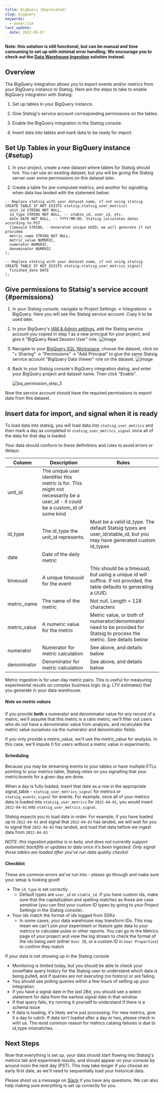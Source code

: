 ```yaml
---
title: BigQuery (Deprecated)
slug: bigquery
keywords:
  - owner:tim
last_update:
  date: 2022-09-07
---
```


**Note: this solution is still functional, but can be manual and time consuming to set up with minimal error handling. We encourage you to check out the [Data Warehouse Ingestion](../../data-warehouse-ingestion/introduction.md) solution instead.**

## Overview

The BigQuery integration allows you to export events and/or metrics from your BigQuery instance to Statsig.
Here are the steps to take to enable BigQuery integration with Statsig:

1. Set up tables in your BigQuery instance.

2. Give Statsig's service account corresponding permissions on the tables.

3. Enable the BigQuery integration in the Statsig console.

4. Insert data into tables and mark data to be ready for import.

## Set Up Tables in your BigQuery instance {#setup}

1. In your project, create a new dataset where tables for Statsig should live. You can
   use an existing dataset, but you will be giving the Statsig server user some permissions on
   this dataset later.

2. Create a table for pre-computed metrics, and another for signalling when data
   has landed with the statement below:

```
-- Replace statsig with your dataset name, if not using statsig
CREATE TABLE IF NOT EXISTS statsig.statsig_user_metrics(
  unit_id STRING NOT NULL,
  id_type STRING NOT NULL, -- stable_id, user_id, etc.
  date DATE NOT NULL, -- YYYY-MM-DD. Statsig calculates dates according to PST
  timeuuid STRING, --Generated unique UUID; we will generate if not provided
  metric_name STRING NOT NULL,
  metric_value NUMERIC,
  numerator NUMERIC,
  denominator NUMERIC
);

-- Replace statsig with your dataset name, if not using statsig
CREATE TABLE IF NOT EXISTS statsig.statsig_user_metrics_signal(
  finished_date DATE
);
```

## Give permissions to Statsig's service account {#permissions}

1. In your Statsig console, navigate to Project Settings -> Integrations -> BigQuery. Here you will see the Statsig service account. Copy it to be used later.

2. In your BigQuery's [IAM & Admin settings](https://console.cloud.google.com/iam-admin/), add the Statsig service account you copied in step 1 as a new principal for your project, and give it "BigQuery Read Session User" role.
   ![image](https://user-images.githubusercontent.com/77478330/175113594-7b121b7e-60fd-4c03-b82e-ffe397c9efa7.png)

3. Navigate to your [BigQuery SQL Workspace](https://console.cloud.google.com/bigquery), choose the dataset, click on "+ Sharing" -> "Permissions" -> "Add Principal" to give the same Statsig service account "BigQuery Data Viewer" role on the dataset.
   ![image](https://user-images.githubusercontent.com/77478330/175113611-90e618ad-f6e8-4005-933e-2a5660a14466.png)

4. Back to your Statsig console's BigQuery integration dialog, and enter your BigQuery project and dataset name. Then click "Enable".

   ![bq_permission_step_3](https://user-images.githubusercontent.com/77478330/175113629-35c9be3c-591b-46f3-b9bd-e04cc9ff4b50.png)

Now the service account should have the required permissions to export data from this dataset.

## Insert data for import, and signal when it is ready

To load data into statsig, you will load data into `statsig_user_metrics` and then mark a day as completed in `statsig_user_metrics_signal` once all of the data for that day is loaded.

Your data should conform to these definitions and rules to avoid errors or delays:

| Column       | Description                                                                                                                   | Rules                                                                                                                    |
| ------------ | ----------------------------------------------------------------------------------------------------------------------------- | ------------------------------------------------------------------------------------------------------------------------ |
| unit_id      | The unique user identifier this metric is for. This might not necessarily be a user_id - it could be a custom_id of some kind |                                                                                                                          |
| id_type      | The id_type the unit_id represents.                                                                                           | Must be a valid id_type. The default Statsig types are user_id/stable_id, but you may have generated custom id_types     |
| date         | Date of the daily metric                                                                                                      |                                                                                                                          |
| timeuuid     | A unique timeuuid for the event                                                                                               | This should be a timeuuid, but using a unique id will suffice. If not provided, the table defaults to generating a UUID. |
| metric_name  | The name of the metric                                                                                                        | Not null. Length < 128 characters                                                                                        |
| metric_value | A numeric value for the metric                                                                                                | Metric value, or both of numerator/denominator need to be provided for Statsig to process the metric. See details below  |
| numerator    | Numerator for metric calculation                                                                                              | See above, and details below                                                                                             |
| denominator  | Denominator for metric calculation                                                                                            | See above, and details below                                                                                             |

Metric ingestion is for user-day metric pairs. This is useful for measuring experimental results on complex business logic (e.g. LTV estimates) that you generate in your data warehouse.

##### Note on metric values

If you provide **both** a numerator and denominator value for any record of a metric, we'll assume that this metric is a ratio metric; we'll filter out users who do not have a denominator value from analysis, and recalculate the metric value ourselves via the numerator and denominator fields.

If you only provide a metric_value, we'll use the metric_value for analysis. In this case, we'll impute 0 for users without a metric value in experiments.

#### Scheduling

Because you may be streaming events to your tables or have multiple ETLs pointing to your metrics table, Statsig relies on you
signalling that your metric/events for a given day are done.

When a day is fully loaded, insert that date as a row in the appropriate signal_table - `statsig_user_metrics_signal` for metrics
or `statsig_events_signal` for events. For example, once all of your metrics data is loaded into `statsig_user_metrics` for `2022-04-01`, you would insert `2022-04-01` into `statsig_user_metrics_signal`.

Statsig expects you to load data in order. For example, if you have loaded up to `2022-04-01` and signal that `2022-04-03` has landed,
we will wait for you to signal that `2022-04-02` has landed, and load that data before we ingest data from `2022-04-03`

_NOTE: this ingestion pipeline is in beta, and does not currently support automatic backfills or updates to data once it's been ingested. Only signal these tables
are loaded after you've run data quality checks!_

#### Checklist

These are common errors we've run into - please go through and make sure your setup is looking good!

- The `id_type` is set correctly
  - Default types are `user_id` or `stable_id`. If you have custom ids, make sure that the capitalization and spelling matches as these are case sensitive (you can find your custom ID types by going to your Project Settings in the Statsig console).
- Your ids match the format of ids logged from SDKs
  - In some cases, your data warehouse may transform IDs. This may mean we can't join your experiment or feature gate data to your metrics to calculate pulse or other reports. You can go to the Metrics page of your project and view the log stream to check the format of the ids being sent (either `User ID`, or a custom ID in `User Properties`) to confirm they match

If your data is not showing up in the Statsig console

- Monitoring is limited today, but you should be able to check your snowflake query history for the Statsig user to understand which data is being pulled, and if queries are not executing (no history) or are failing.
- You should see polling queries within a few hours of setting up your integration.
- If you have a signal date in the last 28d, you should see a select statement for data from the earliest signal date in that window
- If that query fails, try running it yourself to understand if there is a schema issue
- If data is loading, it's likely we're just processing. For new metrics, give it a day to catch. If data isn't loaded after a day or two, please check in with us. The most common reason for metrics catalog failures is due to id_type mismatches.

## Next Steps

Now that everything is set up, your data should start flowing into Statsig's metrics tab and experiment results, and should appear on your console by around noon the next day (PST). This may take longer if you choose an early first date, as we'll need to sequentially load your historical data.

Please shoot us a message on [Slack](https://www.statsig.com/slack) if you have any questions. We can also help making sure everything is set up correctly for you.
